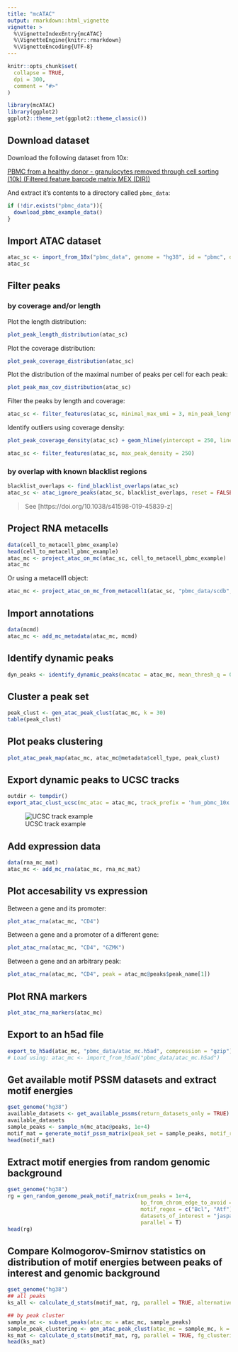 ```yaml
---
title: "mcATAC"
output: rmarkdown::html_vignette
vignette: >
  %\VignetteIndexEntry{mcATAC}
  %\VignetteEngine{knitr::rmarkdown}
  %\VignetteEncoding{UTF-8}
---
```


```r
knitr::opts_chunk$set(
  collapse = TRUE,
  dpi = 300,
  comment = "#>"
)
```

```r
library(mcATAC)
library(ggplot2)
ggplot2::theme_set(ggplot2::theme_classic())
```

## Download dataset

Download the following dataset from 10x: 

[PBMC from a healthy donor - granulocytes removed through cell sorting (10k) (Filtered feature barcode matrix MEX (DIR))](https://support.10xgenomics.com/single-cell-multiome-atac-gex/datasets/1.0.0/pbmc_granulocyte_sorted_10k?)


And extract it's contents to a directory called `pbmc_data`:

```r
if (!dir.exists("pbmc_data")){
  download_pbmc_example_data()
}
```

## Import ATAC dataset

```r
atac_sc <- import_from_10x("pbmc_data", genome = "hg38", id = "pbmc", description = "PBMC from a healthy donor - granulocytes removed through cell sorting (10k)")
atac_sc
```

## Filter peaks 

### by coverage and/or length

Plot the length distribution:

```r
plot_peak_length_distribution(atac_sc)
```

Plot the coverage distribution:

```r
plot_peak_coverage_distribution(atac_sc)
```

Plot the distribution of the maximal number of peaks per cell for each peak:

```r
plot_peak_max_cov_distribution(atac_sc)
```

Filter the peaks by length and coverage:

```r
atac_sc <- filter_features(atac_sc, minimal_max_umi = 3, min_peak_length = 200, max_peak_length = 1000)
```

Identify outliers using coverage density: 

```r
plot_peak_coverage_density(atac_sc) + geom_hline(yintercept = 250, linetype = "dashed", color = "red")
```

```r
atac_sc <- filter_features(atac_sc, max_peak_density = 250)
```

### by overlap with known blacklist regions 

```r
blacklist_overlaps <- find_blacklist_overlaps(atac_sc)
atac_sc <- atac_ignore_peaks(atac_sc, blacklist_overlaps, reset = FALSE)
```

> See [https://doi.org/10.1038/s41598-019-45839-z]

## Project RNA metacells 

```r
data(cell_to_metacell_pbmc_example)
head(cell_to_metacell_pbmc_example)
atac_mc <- project_atac_on_mc(atac_sc, cell_to_metacell_pbmc_example)
atac_mc
```

Or using a metacell1 object: 
```r
atac_mc <- project_atac_on_mc_from_metacell1(atac_sc, "pbmc_data/scdb", "rna")
```
## Import annotations
```r
data(mcmd)
atac_mc <- add_mc_metadata(atac_mc, mcmd)
```
## Identify dynamic peaks
```r
dyn_peaks <- identify_dynamic_peaks(mcatac = atac_mc, mean_thresh_q = 0.05)
```

## Cluster a peak set
```r
peak_clust <- gen_atac_peak_clust(atac_mc, k = 30)
table(peak_clust)
```

## Plot peaks clustering 

```r
plot_atac_peak_map(atac_mc, atac_mc@metadata$cell_type, peak_clust)
```

## Export dynamic peaks to UCSC tracks
```r
outdir <- tempdir()
export_atac_clust_ucsc(mc_atac = atac_mc, track_prefix = 'hum_pbmc_10x', normalization = 'lfcom', output_dir = outdir)
```

![UCSC track example](ucsc_output_example.png "Example of UCSC output on human PBMC data from 10X Genomics")


## Add expression data 

```r
data(rna_mc_mat)
atac_mc <- add_mc_rna(atac_mc, rna_mc_mat)
```

## Plot accesability vs expression 

Between a gene and its promoter:

```r
plot_atac_rna(atac_mc, "CD4")
```

Between a gene and a promoter of a different gene: 

```r
plot_atac_rna(atac_mc, "CD4", "GZMK")
```

Between a gene and an arbitrary peak:

```r
plot_atac_rna(atac_mc, "CD4", peak = atac_mc@peaks$peak_name[1])
```

## Plot RNA markers 

```r
plot_atac_rna_markers(atac_mc)
```

## Export to an h5ad file

```r
export_to_h5ad(atac_mc, "pbmc_data/atac_mc.h5ad", compression = "gzip")
# Load using: atac_mc <- import_from_h5ad("pbmc_data/atac_mc.h5ad")
```

## Get available motif PSSM datasets and extract motif energies

```r
gset_genome("hg38")
available_datasets <- get_available_pssms(return_datasets_only = TRUE)
available_datasets
sample_peaks <- sample_n(mc_atac@peaks, 1e+4)
motif_mat = generate_motif_pssm_matrix(peak_set = sample_peaks, motif_regex = c("Bcl", "Atf"), datasets_of_interest = "jaspar", parallel = T)
head(motif_mat)
```

## Extract motif energies from random genomic background

```r
gset_genome("hg38")
rg = gen_random_genome_peak_motif_matrix(num_peaks = 1e+4,
                                          bp_from_chrom_edge_to_avoid = 1e+6, 
                                          motif_regex = c("Bcl", "Atf"),
                                          datasets_of_interest = "jaspar", 
                                          parallel = T)
head(rg)
```

## Compare Kolmogorov-Smirnov statistics on distribution of motif energies between peaks of interest and genomic background

```r
gset_genome("hg38")
## all peaks
ks_all <- calculate_d_stats(motif_mat, rg, parallel = TRUE, alternative = "less", nc = parallel::detectCores())  

## by peak cluster
sample_mc <- subset_peaks(atac_mc = atac_mc, sample_peaks)  
sample_peak_clustering <- gen_atac_peak_clust(atac_mc = sample_mc, k = 10)  
ks_mat <- calculate_d_stats(motif_mat, rg, parallel = TRUE, fg_clustering = sample_peak_clustering, alternative = "less", nc = parallel::detectCores())  
head(ks_mat)  
```